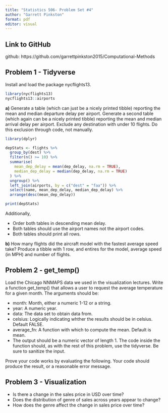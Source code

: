 ```yaml
---
title: "Statistics 506- Problem Set #4"
author: "Garrett Pinkston"
format: pdf
editor: visual
---
```


## **Link to GitHub**

github: https://github.com/garrettpinkston2015/Computational-Methods

## **Problem 1 - Tidyverse**

Install and load the package nycflights13.
```r
library(nycflights13)
nycflights13::airports
```

**a)** Generate a table (which can just be a nicely printed tibble) reporting the mean and median departure delay per airport. Generate a second table (which again can be a nicely printed tibble) reporting the mean and median arrival delay per airport. Exclude any destination with under 10 flights. Do this exclusion through code, not manually.

```r
library(dplyr)

depStats <- flights %>%
  group_by(dest) %>%
  filter(n() >= 10) %>%  
  summarise(
    mean_dep_delay = mean(dep_delay, na.rm = TRUE),
    median_dep_delay = median(dep_delay, na.rm = TRUE)
  ) %>%
  ungroup() %>%
  left_join(airports, by = c("dest" = "faa")) %>% 
  select(name, mean_dep_delay, median_dep_delay) %>%
  arrange(desc(mean_dep_delay))

print(depStats)

```

Additionally,

- Order both tables in descending mean delay.
- Both tables should use the airport names not the airport codes.
- Both tables should print all rows.

**b)** How many flights did the aircraft model with the fastest average speed take? Produce a tibble with 1 row, and entires for the model, average speed (in MPH) and number of flights.


## **Problem 2 - get_temp()**

Load the Chicago NNMAPS data we used in the visualization lectures. Write a function get_temp() that allows a user to request the average temperature for a given month. The arguments should be:

- month: Month, either a numeric 1-12 or a string.
- year: A numeric year.
- data: The data set to obtain data from.
- celsius: Logically indicating whther the results should be in celsius. Default FALSE.
- average_fn: A function with which to compute the mean. Default is mean.
- The output should be a numeric vector of length 1. The code inside the function should, as with the rest of this    problem, use the tidyverse. Be sure to sanitize the input.

Prove your code works by evaluating the following. Your code should produce the result, or a reasonable error message.


## **Problem 3 - Visualization**

- Is there a change in the sales price in USD over time?
- Does the distribution of genre of sales across years appear to change?
- How does the genre affect the change in sales price over time?






